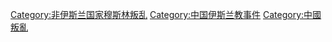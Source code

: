 [[Category:非伊斯兰国家穆斯林叛乱|Category:非伊斯兰国家穆斯林叛乱]]
[[Category:中国伊斯兰教事件|Category:中国伊斯兰教事件]]
[[Category:中國叛亂|Category:中國叛亂]]